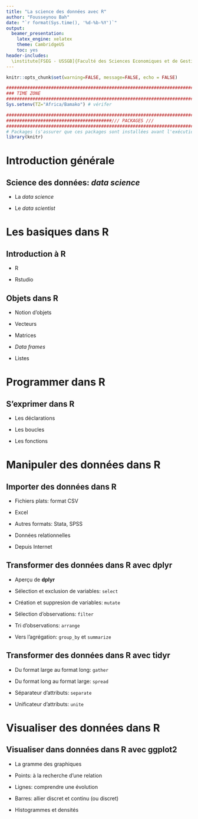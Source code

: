 ```yaml
---
title: "La science des données avec R"
author: "Fousseynou Bah"
date: "`r format(Sys.time(), '%d-%b-%Y')`"
output:
  beamer_presentation:
    latex_engine: xelatex
    theme: CambridgeUS
    toc: yes
header-includes:  
  \institute[FSEG - USSGB]{Faculté des Sciences Economiques et de Gestion (FSEG) \\ Université des Sciences Sociales et de Gestion de Bamako (USSGB)}
---
```


```r
knitr::opts_chunk$set(warning=FALSE, message=FALSE, echo = FALSE)

######################################################################################################
### TIME ZONE
######################################################################################################
Sys.setenv(TZ="Africa/Bamako") # vérifer

##########################################################################
########################################/// PACKAGES ///
##########################################################################
# Packages (s'assurer que ces packages sont installées avant l'exécution du code)
library(knitr)

```

# Introduction générale


## Science des données: *data science*

- La *data science*

- Le *data scientist*



# Les basiques dans R



## Introduction à R

- R

- Rstudio


## Objets dans R

- Notion d'objets

- Vecteurs

- Matrices

- *Data frames*

- Listes


# Programmer dans R 

## S'exprimer dans R

- Les déclarations

- Les boucles

- Les fonctions



# Manipuler des données dans R



## Importer des données dans R

- Fichiers plats: format CSV

- Excel

- Autres formats: Stata, SPSS

- Données relationnelles

- Depuis Internet



## Transformer des données dans R avec **dplyr**

- Aperçu de **dplyr**

- Sélection et exclusion de variables: `select`

- Création et suppresion de variables: `mutate`

- Sélection d'observations: `filter`

- Tri d'observations: `arrange`

- Vers l'agrégation: `group_by` et `summarize`


## Transformer des données dans R avec **tidyr**

- Du format large au format long: `gather`

- Du format long au format large: `spread`

- Séparateur d'attributs: `separate`

- Unificateur d'attributs: `unite`


# Visualiser des données dans R

## Visualiser dans données dans R avec **ggplot2**

- La gramme des graphiques

- Points: à la recherche d'une relation

- Lignes: comprendre une évolution

- Barres: allier discret et continu (ou discret)

- Histogrammes et densités































